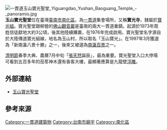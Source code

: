 [[File:一貫道玉山寶光聖堂_Yiguangdao_Yushan_Baoguang_Temple_-_panoramio.jpg|thumb]]
'''玉山寶光聖堂'''位在臺灣[[臺南市|臺南市]][[南化區|南化區]]，為[[一貫道|一貫道]]集會場所{{r|南}}，又稱'''寶光寺'''{{r|黃文博}}，隸屬於[[寶光組|寶光組]]。寶光聖堂跟柳營的[[佛山觀音巖|佛山觀音巖]]是臺南的兩大一貫道重鎮{{r|黃文博}}。起源於1973年周姓信徒獻地大約3公頃，後其他陸續購置，在1976年完成啟用。寶光聖堂名字源自於大陸傳道寶光組線，地名為玉山村，所以取名「玉山寶光」。在1997年3月獲選為「新南瀛八景十勝」之一，後來又被選為[[南瀛百景|南瀛百景]]之一{{r|南}}。

[[清明節|清明節]]春季大典、農曆7月中旬「[[張天然|張天然]]誕辰」，最為重要。寶光聖堂入口大停場可看到五百多年的茄苳神木還有香客大樓，最顯著應算是九龍壁[[浮雕|浮雕]]。

== 外部連結 ==
*[http://holyglorytemple.org/ 玉山寶光聖堂] {{Wayback|url=http://holyglorytemple.org/ |date=20171111204713 }}

== 參考來源 ==
{{reflist|refs=
<ref name="南">{{cite book|author=邊瑞芳 |title=《南瀛百景：2007台南縣百景地圖冊》 |publisher=臺南縣政府 |date=2007-12 |isbn=978-986-01-2097-4 |pages=頁150}}</ref>
<ref name="黃文博">{{cite book|author=黃文博 |title=《南瀛歷史與風土》 |publisher=常民文化 |date=1995-12 |isbn=957-99343-2-0 |pages=頁274、277、278}}</ref>

}}

[[Category:一貫道建築物|Category:一貫道建築物]]
[[Category:台南市廟宇|Category:台南市廟宇]]
[[Category:南化區|Category:南化區]]